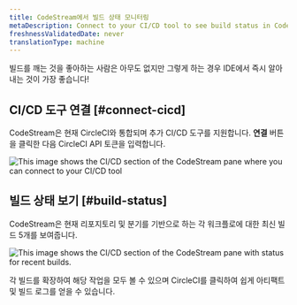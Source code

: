 ```yaml
---
title: CodeStream에서 빌드 상태 모니터링
metaDescription: Connect to your CI/CD tool to see build status in CodeStream.
freshnessValidatedDate: never
translationType: machine
---
```




빌드를 깨는 것을 좋아하는 사람은 아무도 없지만 그렇게 하는 경우 IDE에서 즉시 알아내는 것이 가장 좋습니다!

## CI/CD 도구 연결 [#connect-cicd]

CodeStream은 현재 CircleCI와 통합되며 추가 CI/CD 도구를 지원합니다. **연결** 버튼을 클릭한 다음 CircleCI API 토큰을 입력합니다.

<img
  title="cicd-connect"
  alt="This image shows the CI/CD section of the CodeStream pane where you can connect to your CI/CD tool"
  src={codestreamCicdConnectCircleci}
/>

## 빌드 상태 보기 [#build-status]

CodeStream은 현재 리포지토리 및 분기를 기반으로 하는 각 워크플로에 대한 최신 빌드 5개를 보여줍니다.

<img
  title="cicd-builds"
  alt="This image shows the CI/CD section of the CodeStream pane with status for recent builds."
  src={codestreamCicdBuildsExample}
/>

각 빌드를 확장하여 해당 작업을 모두 볼 수 있으며 CircleCI를 클릭하여 쉽게 아티팩트 및 빌드 로그를 얻을 수 있습니다.